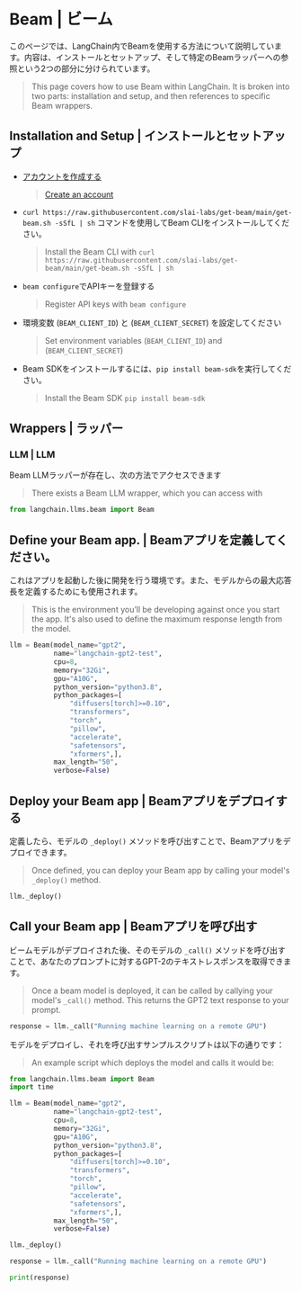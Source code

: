 # Beam | ビーム

このページでは、LangChain内でBeamを使用する方法について説明しています。内容は、インストールとセットアップ、そして特定のBeamラッパーへの参照という2つの部分に分けられています。

> This page covers how to use Beam within LangChain.
> It is broken into two parts: installation and setup, and then references to specific Beam wrappers.

## Installation and Setup | インストールとセットアップ

* [アカウントを作成する](https://www.beam.cloud/)
  > [Create an account](https://www.beam.cloud/)
* `curl https://raw.githubusercontent.com/slai-labs/get-beam/main/get-beam.sh -sSfL | sh` コマンドを使用してBeam CLIをインストールしてください。
  > Install the Beam CLI with `curl https://raw.githubusercontent.com/slai-labs/get-beam/main/get-beam.sh -sSfL | sh`
* `beam configure`でAPIキーを登録する
  > Register API keys with `beam configure`
* 環境変数 (`BEAM_CLIENT_ID`) と (`BEAM_CLIENT_SECRET`) を設定してください
  > Set environment variables (`BEAM_CLIENT_ID`) and (`BEAM_CLIENT_SECRET`)
* Beam SDKをインストールするには、`pip install beam-sdk`を実行してください。
  > Install the Beam SDK `pip install beam-sdk`

## Wrappers | ラッパー

### LLM | LLM

Beam LLMラッパーが存在し、次の方法でアクセスできます

> There exists a Beam LLM wrapper, which you can access with

```python
from langchain.llms.beam import Beam
```

## Define your Beam app. | Beamアプリを定義してください。

これはアプリを起動した後に開発を行う環境です。また、モデルからの最大応答長を定義するためにも使用されます。

> This is the environment you’ll be developing against once you start the app.
> It's also used to define the maximum response length from the model.

```python
llm = Beam(model_name="gpt2",
           name="langchain-gpt2-test",
           cpu=8,
           memory="32Gi",
           gpu="A10G",
           python_version="python3.8",
           python_packages=[
               "diffusers[torch]>=0.10",
               "transformers",
               "torch",
               "pillow",
               "accelerate",
               "safetensors",
               "xformers",],
           max_length="50",
           verbose=False)
```

## Deploy your Beam app | Beamアプリをデプロイする

定義したら、モデルの `_deploy()` メソッドを呼び出すことで、Beamアプリをデプロイできます。

> Once defined, you can deploy your Beam app by calling your model's `_deploy()` method.

```python
llm._deploy()
```

## Call your Beam app | Beamアプリを呼び出す

ビームモデルがデプロイされた後、そのモデルの `_call()` メソッドを呼び出すことで、あなたのプロンプトに対するGPT-2のテキストレスポンスを取得できます。

> Once a beam model is deployed, it can be called by callying your model's `_call()` method.
> This returns the GPT2 text response to your prompt.

```python
response = llm._call("Running machine learning on a remote GPU")
```

モデルをデプロイし、それを呼び出すサンプルスクリプトは以下の通りです：

> An example script which deploys the model and calls it would be:

```python
from langchain.llms.beam import Beam
import time

llm = Beam(model_name="gpt2",
           name="langchain-gpt2-test",
           cpu=8,
           memory="32Gi",
           gpu="A10G",
           python_version="python3.8",
           python_packages=[
               "diffusers[torch]>=0.10",
               "transformers",
               "torch",
               "pillow",
               "accelerate",
               "safetensors",
               "xformers",],
           max_length="50",
           verbose=False)

llm._deploy()

response = llm._call("Running machine learning on a remote GPU")

print(response)
```
